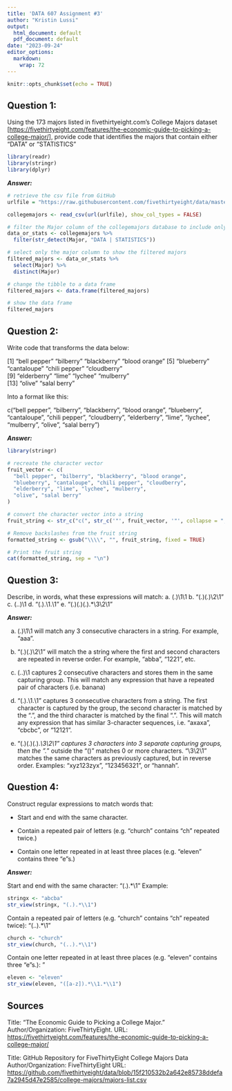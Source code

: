 ```yaml
---
title: 'DATA 607 Assignment #3'
author: "Kristin Lussi"
output:
  html_document: default
  pdf_document: default
date: "2023-09-24"
editor_options: 
  markdown: 
    wrap: 72
---
```


```r
knitr::opts_chunk$set(echo = TRUE)
```

## Question 1:

Using the 173 majors listed in fivethirtyeight.com's College Majors
dataset
[<https://fivethirtyeight.com/features/the-economic-guide-to-picking-a-college-major/>],
provide code that identifies the majors that contain either "DATA" or
"STATISTICS"

```r
library(readr)
library(stringr)
library(dplyr)
```

***Answer:***

```r
# retrieve the csv file from GitHub
urlfile = "https://raw.githubusercontent.com/fivethirtyeight/data/master/college-majors/majors-list.csv"

collegemajors <- read_csv(url(urlfile), show_col_types = FALSE)

# filter the Major column of the collegemajors database to include only strings that contain the words "data" or "statistics"
data_or_stats <- collegemajors %>%
  filter(str_detect(Major, "DATA | STATISTICS")) 

# select only the major column to show the filtered majors
filtered_majors <- data_or_stats %>%
  select(Major) %>%
  distinct(Major)

# change the tibble to a data frame
filtered_majors <- data.frame(filtered_majors)

# show the data frame
filtered_majors
```

## Question 2:

Write code that transforms the data below:

[1] "bell pepper" "bilberry" "blackberry" "blood orange" [5] "blueberry"
"cantaloupe" "chili pepper" "cloudberry"\
[9] "elderberry" "lime" "lychee" "mulberry"\
[13] "olive" "salal berry"

Into a format like this:

c("bell pepper", "bilberry", "blackberry", "blood orange", "blueberry",
"cantaloupe", "chili pepper", "cloudberry", "elderberry", "lime",
"lychee", "mulberry", "olive", "salal berry")

***Answer:***

```r
library(stringr)

# recreate the character vector
fruit_vector <- c(
  "bell pepper", "bilberry", "blackberry", "blood orange",
  "blueberry", "cantaloupe", "chili pepper", "cloudberry",
  "elderberry", "lime", "lychee", "mulberry",
  "olive", "salal berry"
)

# convert the character vector into a string
fruit_string <- str_c("c(", str_c('"', fruit_vector, '"', collapse = ", "), ")", sep = "")

# Remove backslashes from the fruit string
formatted_string <- gsub("\\\\", "", fruit_string, fixed = TRUE)

# Print the fruit string
cat(formatted_string, sep = "\n")
```

## Question 3:

Describe, in words, what these expressions will match: a. (.)\\1\\1 b.
"(.)(.)\\2\\1" c. (..)\\1 d. "(.).\\1.\\1" e. "(.)(.)(.).\*\\3\\2\\1"

***Answer:***

a.  (.)\\1\\1 will match any 3 consecutive characters in a string. For
    example, "aaa".

b.  "(.)(.)\\2\\1" will match the a string where the first and second
    characters are repeated in reverse order. For example, "abba",
    "1221", etc.

c.  (..)\\1 captures 2 consecutive characters and stores them in the
    same capturing group. This will match any expression that have a
    repeated pair of characters (i.e. banana)

d.  "(.).\\1.\\1" captures 3 consecutive characters from a string. The
    first character is captured by the group, the second character is
    matched by the ".", and the third character is matched by the final
    ".". This will match any expression that has similar 3-character
    sequences, i.e. "axaxa", "cbcbc", or "12121".

e.  "(.)(.)(.).*\\3\\2\\1" captures 3 characters into 3 separate
    capturing groups, then the ".*" outside the "()" matches 0 or more
    characters. "\\3\\2\\1" matches the same characters as previously
    captured, but in reverse order. Examples: "xyz123zyx", "123456321",
    or "hannah".

## Question 4:

Construct regular expressions to match words that: 

- Start and end with
the same character. 

- Contain a repeated pair of letters (e.g. "church"
contains "ch" repeated twice.) 

- Contain one letter repeated in at least
three places (e.g. "eleven" contains three "e"s.)

***Answer:***

Start and end with the same character: "(.).\*\\1" Example:

```r
stringx <- "abcba"
str_view(stringx, "(.).*\\1")
```

Contain a repeated pair of letters (e.g. "church" contains "ch" repeated
twice): "(..).\*\\1"

```r
church <- "church"
str_view(church, "(..).*\\1")
```

Contain one letter repeated in at least three places (e.g. "eleven"
contains three "e"s.): "

```r
eleven <- "eleven"
str_view(eleven, "([a-z]).*\\1.*\\1")
```

## Sources

Title: "The Economic Guide to Picking a College Major."
Author/Organization: FiveThirtyEight. URL:
<https://fivethirtyeight.com/features/the-economic-guide-to-picking-a-college-major/>

Title: GitHub Repository for FiveThirtyEight College Majors Data
Author/Organization: FiveThirtyEight URL:
<https://github.com/fivethirtyeight/data/blob/15f210532b2a642e85738ddefa7a2945d47e2585/college-majors/majors-list.csv>
